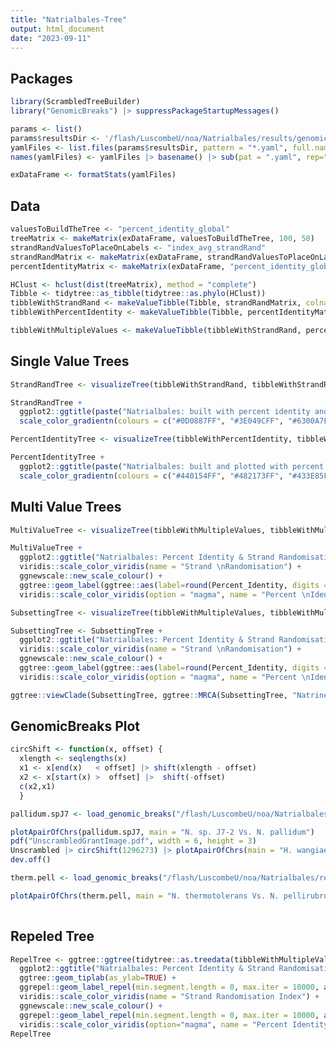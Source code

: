 ```yaml
---
title: "Natrialbales-Tree"
output: html_document
date: "2023-09-11"
---
```

## Packages
```r
library(ScrambledTreeBuilder)
library("GenomicBreaks") |> suppressPackageStartupMessages()

params <- list()
params$resultsDir <- '/flash/LuscombeU/noa/Natrialbales/results/genomicbreaks'
yamlFiles <- list.files(params$resultsDir, pattern = "*.yaml", full.names = TRUE)
names(yamlFiles) <- yamlFiles |> basename() |> sub(pat = ".yaml", rep="")

exDataFrame <- formatStats(yamlFiles)
```


## Data
```r
valuesToBuildTheTree <- "percent_identity_global"
treeMatrix <- makeMatrix(exDataFrame, valuesToBuildTheTree, 100, 50)
strandRandValuesToPlaceOnLabels <- "index_avg_strandRand"
strandRandMatrix <- makeMatrix(exDataFrame, strandRandValuesToPlaceOnLabels, 1, 0.5)
percentIdentityMatrix <- makeMatrix(exDataFrame, "percent_identity_global", 100, 50)
```
```r
HClust <- hclust(dist(treeMatrix), method = "complete")
Tibble <- tidytree::as_tibble(tidytree::as.phylo(HClust))
tibbleWithStrandRand <- makeValueTibble(Tibble, strandRandMatrix, colname = "Strand_Randomisation_Index")
tibbleWithPercentIdentity <- makeValueTibble(Tibble, percentIdentityMatrix, colname = "Percent_Identity")

tibbleWithMultipleValues <- makeValueTibble(tibbleWithStrandRand, percentIdentityMatrix, colname = "Percent_Identity")
```


## Single Value Trees
```r
StrandRandTree <- visualizeTree(tibbleWithStrandRand, tibbleWithStrandRand$Strand_Randomisation_Index, innerlabelsize = 2.5)

StrandRandTree +
  ggplot2::ggtitle(paste("Natrialbales: built with percent identity and plotted with strand randomisation index")) + 
  scale_color_gradientn(colours = c("#0D0887FF", "#3E049CFF", "#6300A7FF", "#8707A6FF", "#A62098FF", "#C03A83FF", "#D5546EFF", "#F58C46FF"), name = "Strand Randomisation Index")

PercentIdentityTree <- visualizeTree(tibbleWithPercentIdentity, tibbleWithPercentIdentity$Percent_Identity, innerlabelsize = 2.5)

PercentIdentityTree +
  ggplot2::ggtitle(paste("Natrialbales: built and plotted with percent identity scores")) + 
  scale_color_gradientn(colours = c("#440154FF", "#482173FF", "#433E85FF", "#38598CFF", "#2D708EFF", "#25858EFF", "#1E9B8AFF", "#2BB07FFF", "#51C56AFF", "#85D54AFF", "#C2DF23FF"), name = "Percent Identity")

```


## Multi Value Trees
```r
MultiValueTree <- visualizeTree(tibbleWithMultipleValues, tibbleWithMultipleValues$Strand_Randomisation_Index, valueround = 2, outerlabelsize = 0.2, innerlabelsize = 2.75, ynudge = .5)

MultiValueTree +
  ggplot2::ggtitle("Natrialbales: Percent Identity & Strand Randomisation") +
  viridis::scale_color_viridis(name = "Strand \nRandomisation") +
  ggnewscale::new_scale_colour() +
  ggtree::geom_label(ggtree::aes(label=round(Percent_Identity, digits = 2), color = Percent_Identity), label.size = 0.2, size = 2.75, na.rm = TRUE, label.padding = ggtree::unit(0.15, "lines"), nudge_y = -.5) +
  viridis::scale_color_viridis(option = "magma", name = "Percent \nIdentity")

SubsettingTree <- visualizeTree(tibbleWithMultipleValues, tibbleWithMultipleValues$Strand_Randomisation_Index, valueround = 2, outerlabelsize = 0.2, innerlabelsize = 3.5, ynudge = .2)

SubsettingTree <- SubsettingTree +
  ggplot2::ggtitle("Natrialbales: Percent Identity & Strand Randomisation") +
  viridis::scale_color_viridis(name = "Strand \nRandomisation") +
  ggnewscale::new_scale_colour() +
  ggtree::geom_label(ggtree::aes(label=round(Percent_Identity, digits = 3), color = Percent_Identity), label.size = 0.2, size = 3.5, na.rm = TRUE, label.padding = ggtree::unit(0.15, "lines"), nudge_y = -.2) +
  viridis::scale_color_viridis(option = "magma", name = "Percent \nIdentity")

ggtree::viewClade(SubsettingTree, ggtree::MRCA(SubsettingTree, "Natrinema_sp._J7−2_GCA_000281695.1", "Natrinema_pellirubrum_DSM_15624_GCA_000230735.3"))
```


## GenomicBreaks Plot
``` r
circShift <- function(x, offset) {
  xlength <- seqlengths(x)
  x1 <- x[end(x)   < offset] |> shift(xlength - offset)
  x2 <- x[start(x) >  offset] |>  shift(-offset)
  c(x2,x1)
  }

pallidum.spJ7 <- load_genomic_breaks("/flash/LuscombeU/noa/Natrialbales/results_Natrinema_sp._J7-2_GCA_000281695.1/last/Natrinema_sp._J7-2_GCA_000281695.1___Natrinema_pallidum_GCA_005890195.1.07.postmasked.maf.gz")

plotApairOfChrs(pallidum.spJ7, main = "N. sp. J7-2 Vs. N. pallidum")
pdf("UnscrambledGrantImage.pdf", width = 6, height = 3)
Unscrambled |> circShift(1296273) |> plotApairOfChrs(main = "H. wangiae Vs. H. sp. DL1")
dev.off()

therm.pell <- load_genomic_breaks("/flash/LuscombeU/noa/Natrialbales/results_Natrinema_thermotolerans_GCA_004799625.1/last/Natrinema_thermotolerans_GCA_004799625.1___Natrinema_pellirubrum_DSM_15624_GCA_000230735.3.07.postmasked.maf.gz")

plotApairOfChrs(therm.pell, main = "N. thermotolerans Vs. N. pellirubrum")
 
```


## Repeled Tree
``` r
RepelTree <- ggtree::ggtree(tidytree::as.treedata(tibbleWithMultipleValues)) +
  ggplot2::ggtitle("Natrialbales: Percent Identity & Strand Randomisation Index") +
  ggtree::geom_tiplab(as_ylab=TRUE) + 
  ggrepel::geom_label_repel(min.segment.length = 0, max.iter = 10000, aes(label=round(Strand_Randomisation_Index, digit = 2), color = Strand_Randomisation_Index), label.size = 0.25, size = 2, na.rm = TRUE, label.padding = unit(0.1, "lines"), nudge_y = 0.2) +
  viridis::scale_color_viridis(name = "Strand Randomisation Index") +
  ggnewscale::new_scale_colour() +
  ggrepel::geom_label_repel(min.segment.length = 0, max.iter = 10000, aes(label=round(Percent_Identity, digit = 1), color = Percent_Identity), label.size = 0.25, size = 2, na.rm = TRUE, label.padding = unit(0.1, "lines"), nudge_y = -0.2) +
  viridis::scale_color_viridis(option="magma", name = "Percent Identity")
RepelTree
```

